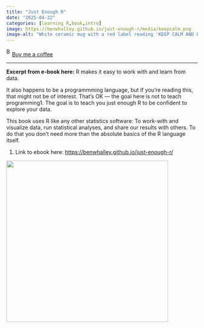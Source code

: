 ```yaml
---
title: "Just Enough R"
date: "2025-04-22"
categories: [learning R,book,intro]
image: https://benwhalley.github.io/just-enough-r/media/keepcalm.png
image-alt: "White ceramic mug with a red label reading 'KEEP CALM AND LEARN JUST ENOUGH R' in white capital letters, topped with a crown graphic, mimicking the classic 'Keep Calm' design."
---
```


<link href="https://fonts.googleapis.com/css?family=Cookie" rel="stylesheet"><a class="bmc-button" target="_blank" href="https://www.buymeacoffee.com/JoscelinRocha">![Buy me a coffee](https://cdn.buymeacoffee.com/buttons/bmc-new-btn-logo.svg){alt="Buy me a coffee" width="15" height="21"}Buy me a coffee</a>

------------------------------------------------------------------------

**Excerpt from e-book here:** R makes it easy to work with and learn from data.

It also happens to be a programmming language, but if you're reading this, that might not be of interest. That's OK --- the goal here is not to teach programming1. The goal is to teach you just enough R to be confident to explore your data.

This book uses R like any other statistics software: To work-with and visualize data, run statistical analyses, and share our results with others. To do that you don't need more than the absolute basics of the R language itself.

1.  Link to ebook here: <https://benwhalley.github.io/just-enough-r/>

![](https://benwhalley.github.io/just-enough-r/media/keepcalm.png){width="426"}
